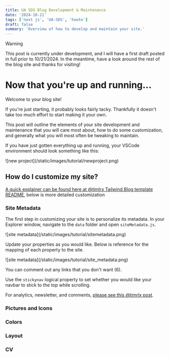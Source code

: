 ```yaml
---
title: UA SDS Blog Development & Maintenance
date: '2024-10-21'
tags: ['next js', 'UA-SDS', 'howto']
draft: false
summary: 'Overview of how to develop and maintain your site.'
---
```


> [!WARNING]
> This post is currently under development, and I will have a first draft posted in full prior to 10/21/2024. In the meantime, have a look around the rest of the blog site and thanks for visiting!

# Now that you're up and running...

Welcome to your blog site! 

If you're just starting, it probably looks fairly tacky. Thankfully it doesn't take too much effort to start making it your own.

This post will outline the elements of your site development and maintenance that you will care most about, how to do some customization, and generally what you will most often be tweaking to maintain.

If you have just gotten everything up and running, your VSCode environment should look something like this:

<div className="-mx-2 flex flex-wrap justify-center overflow-hidden xl:-mx-2">
![new project](/static/images/tutorial/newproject.png)
</div>


## How do I customize my site?

[A quick explainer can be found here at @timlrx Tailwind Blog template README](https://github.com/timlrx/tailwind-nextjs-starter-blog?tab=readme-ov-file#extend--customize), below is more detailed customization

### Site Metadata

The first step in customizing your site is to personalize its metadata. In your Explorer window, navigate to the `data` folder and open `siteMetadata.js`.

<div className="-mx-2 flex flex-wrap justify-center overflow-hidden xl:-mx-2">
![site metadata](/static/images/tutorial/sitemetadata.png)
</div>

Update your properties as you would like. Below is reference for the mapping of each property to the site.

<div className="-mx-2 flex flex-wrap justify-center overflow-hidden xl:-mx-2">
![site metadata](/static/images/tutorial/site_metadata.png)
</div>

You can comment out any links that you don't want (6). 

Use the `stickynav` logical property to set whether you would like your navbar to stick to the top while scrolling.

For analytics, newsletter, and comments, [please see this @timrlx post](https://tailwind-nextjs-starter-blog.vercel.app/blog/release-of-tailwind-nextjs-starter-blog-v2.0#pliny).

### Pictures and Icons



### Colors


### Layout

### CV



